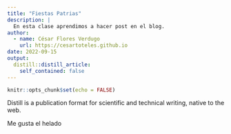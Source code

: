 ```yaml
---
title: "Fiestas Patrias"
description: |
  En esta clase aprendimos a hacer post en el blog.
author:
  - name: César Flores Verdugo
    url: https://cesartoteles.github.io
date: 2022-09-15
output:
  distill::distill_article:
    self_contained: false
---
```



```r
knitr::opts_chunk$set(echo = FALSE)
```

Distill is a publication format for scientific and technical writing, native to the web.

Me gusta el helado
